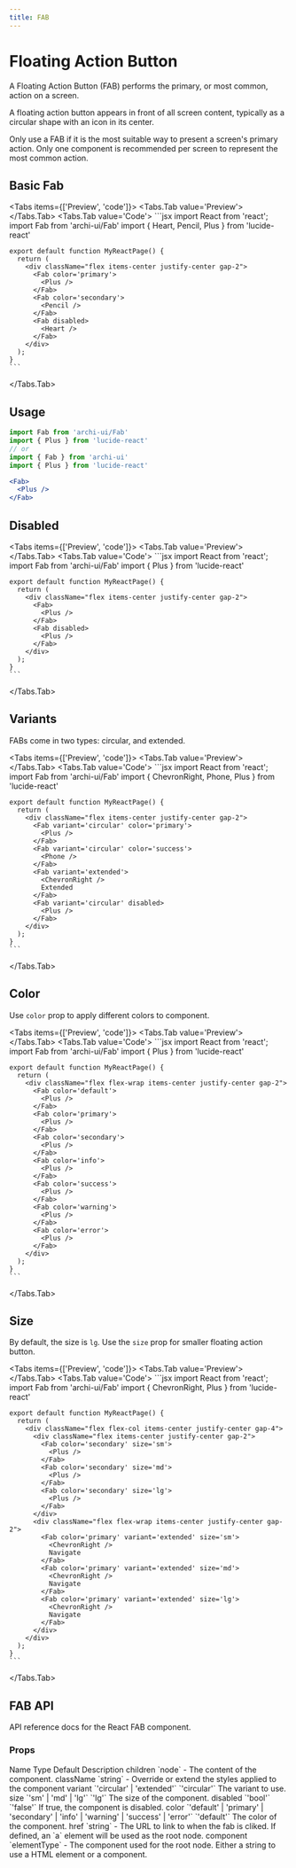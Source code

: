 ```yaml
---
title: FAB
---
```



# Floating Action Button

A Floating Action Button (FAB) performs the primary, or most common, action on a screen.

A floating action button appears in front of all screen content, typically as a circular shape with an icon in its center.

Only use a FAB if it is the most suitable way to present a screen's primary action. Only one component is recommended per screen to represent the most common action.

## Basic Fab
<Tabs items={['Preview', 'code']}>
  <Tabs.Tab value='Preview'>
    <BasicFab />
  </Tabs.Tab>
  <Tabs.Tab value='Code'>
    ```jsx
    import React from 'react';
    import Fab from 'archi-ui/Fab'
    import { Heart, Pencil, Plus } from 'lucide-react'

    export default function MyReactPage() {
      return (
        <div className="flex items-center justify-center gap-2">
          <Fab color='primary'>
            <Plus />
          </Fab>
          <Fab color='secondary'>
            <Pencil />
          </Fab>
          <Fab disabled>
            <Heart />
          </Fab>
        </div>
      );
    }
    ```
  </Tabs.Tab>
</Tabs>

## Usage
```jsx
import Fab from 'archi-ui/Fab'
import { Plus } from 'lucide-react'
// or
import { Fab } from 'archi-ui'
import { Plus } from 'lucide-react'
```
```jsx
<Fab>
  <Plus />
</Fab>
```

## Disabled
<Tabs items={['Preview', 'code']}>
  <Tabs.Tab value='Preview'>
    <FabDisabled />
  </Tabs.Tab>
  <Tabs.Tab value='Code'>
    ```jsx
    import React from 'react';
    import Fab from 'archi-ui/Fab'
    import { Plus } from 'lucide-react'

    export default function MyReactPage() {
      return (
        <div className="flex items-center justify-center gap-2">
          <Fab>
            <Plus />
          </Fab>
          <Fab disabled>
            <Plus />
          </Fab>
        </div>
      );
    }
    ```
  </Tabs.Tab>
</Tabs>

## Variants
FABs come in two types: circular, and extended.

<Tabs items={['Preview', 'code']}>
  <Tabs.Tab value='Preview'>
    <FabVariant />
  </Tabs.Tab>
  <Tabs.Tab value='Code'>
    ```jsx
    import React from 'react';
    import Fab from 'archi-ui/Fab'
    import { ChevronRight, Phone, Plus } from 'lucide-react'

    export default function MyReactPage() {
      return (
        <div className="flex items-center justify-center gap-2">
          <Fab variant='circular' color='primary'>
            <Plus />
          </Fab>
          <Fab variant='circular' color='success'>
            <Phone />
          </Fab>
          <Fab variant='extended'>
            <ChevronRight />
            Extended
          </Fab>
          <Fab variant='circular' disabled>
            <Plus />
          </Fab>
        </div>
      );
    }
    ```
  </Tabs.Tab>
</Tabs>

## Color
Use `color` prop to apply different colors to component.

<Tabs items={['Preview', 'code']}>
  <Tabs.Tab value='Preview'>
    <FabColor />
  </Tabs.Tab>
  <Tabs.Tab value='Code'>
    ```jsx
    import React from 'react';
    import Fab from 'archi-ui/Fab'
    import { Plus } from 'lucide-react'

    export default function MyReactPage() {
      return (
        <div className="flex flex-wrap items-center justify-center gap-2">
          <Fab color='default'>
            <Plus />
          </Fab>
          <Fab color='primary'>
            <Plus />
          </Fab>
          <Fab color='secondary'>
            <Plus />
          </Fab>
          <Fab color='info'>
            <Plus />
          </Fab>
          <Fab color='success'>
            <Plus />
          </Fab>
          <Fab color='warning'>
            <Plus />
          </Fab>
          <Fab color='error'>
            <Plus />
          </Fab>
        </div>
      );
    }
    ```
  </Tabs.Tab>
</Tabs>

## Size
By default, the size is `lg`. Use the `size` prop for smaller floating action button.

<Tabs items={['Preview', 'code']}>
  <Tabs.Tab value='Preview'>
    <FabSize />
  </Tabs.Tab>
  <Tabs.Tab value='Code'>
    ```jsx
    import React from 'react';
    import Fab from 'archi-ui/Fab'
    import { ChevronRight, Plus } from 'lucide-react'

    export default function MyReactPage() {
      return (
        <div className="flex flex-col items-center justify-center gap-4">
          <div className="flex items-center justify-center gap-2">
            <Fab color='secondary' size='sm'>
              <Plus />
            </Fab>
            <Fab color='secondary' size='md'>
              <Plus />
            </Fab>
            <Fab color='secondary' size='lg'>
              <Plus />
            </Fab>
          </div>
          <div className="flex flex-wrap items-center justify-center gap-2">
            <Fab color='primary' variant='extended' size='sm'>
              <ChevronRight />
              Navigate
            </Fab>
            <Fab color='primary' variant='extended' size='md'>
              <ChevronRight />
              Navigate
            </Fab>
            <Fab color='primary' variant='extended' size='lg'>
              <ChevronRight />
              Navigate
            </Fab>
          </div>
        </div>
      );
    }
    ```
  </Tabs.Tab>
</Tabs>

## FAB API
API reference docs for the React FAB component.

### Props
<Table>
  <thead>
    <Table.Tr>
      <Table.Th>Name</Table.Th>
      <Table.Th>Type</Table.Th>
      <Table.Th>Default</Table.Th>
      <Table.Th>Description</Table.Th>
    </Table.Tr>
  </thead>
  <tbody>
    <Table.Tr>
      <Table.Td>children</Table.Td>
      <Table.Td>`node`</Table.Td>
      <Table.Td>-</Table.Td>
      <Table.Td>The content of the component.</Table.Td>
    </Table.Tr>
    <Table.Tr>
      <Table.Td>className</Table.Td>
      <Table.Td>`string`</Table.Td>
      <Table.Td>-</Table.Td>
      <Table.Td>Override or extend the styles applied to the component</Table.Td>
    </Table.Tr>
    <Table.Tr>
      <Table.Td>variant</Table.Td>
      <Table.Td>`'circular' | 'extended'`</Table.Td>
      <Table.Td>`'circular'`</Table.Td>
      <Table.Td>The variant to use.</Table.Td>
    </Table.Tr>
    <Table.Tr>
      <Table.Td>size</Table.Td>
      <Table.Td>`'sm' | 'md' | 'lg'`</Table.Td>
      <Table.Td>`'lg'`</Table.Td>
      <Table.Td>The size of the component.</Table.Td>
    </Table.Tr>
    <Table.Tr>
      <Table.Td>disabled</Table.Td>
      <Table.Td>`'bool'`</Table.Td>
      <Table.Td>`'false'`</Table.Td>
      <Table.Td>If true, the component is disabled.</Table.Td>
    </Table.Tr>
    <Table.Tr>
      <Table.Td>color</Table.Td>
      <Table.Td>`'default' | 'primary' | 'secondary' | 'info' | 'warning' | 'success' | 'error'`</Table.Td>
      <Table.Td>`'default'`</Table.Td>
      <Table.Td>The color of the component.</Table.Td>
    </Table.Tr>
    <Table.Tr>
      <Table.Td>href</Table.Td>
      <Table.Td>`string`</Table.Td>
      <Table.Td>-</Table.Td>
      <Table.Td>The URL to link to when the fab is cliked. If defined, an `a` element will be used as the root node.</Table.Td>
    </Table.Tr>
    <Table.Tr>
      <Table.Td>component</Table.Td>
      <Table.Td>`elementType`</Table.Td>
      <Table.Td>-</Table.Td>
      <Table.Td>The component used for the root node. Either a string to use a HTML element or a component.</Table.Td>
    </Table.Tr>
  </tbody>
</Table>
